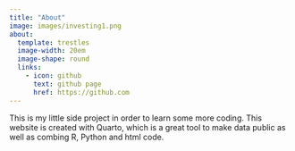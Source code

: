 ```yaml
---
title: "About"
image: images/investing1.png
about: 
  template: trestles
  image-width: 20em
  image-shape: round
  links: 
    - icon: github
      text: github page
      href: https://github.com
---
```


This is my little side project in order to learn some more coding. This website is created with Quarto, which is a great tool to make data public as well as combing R, Python and html code.
